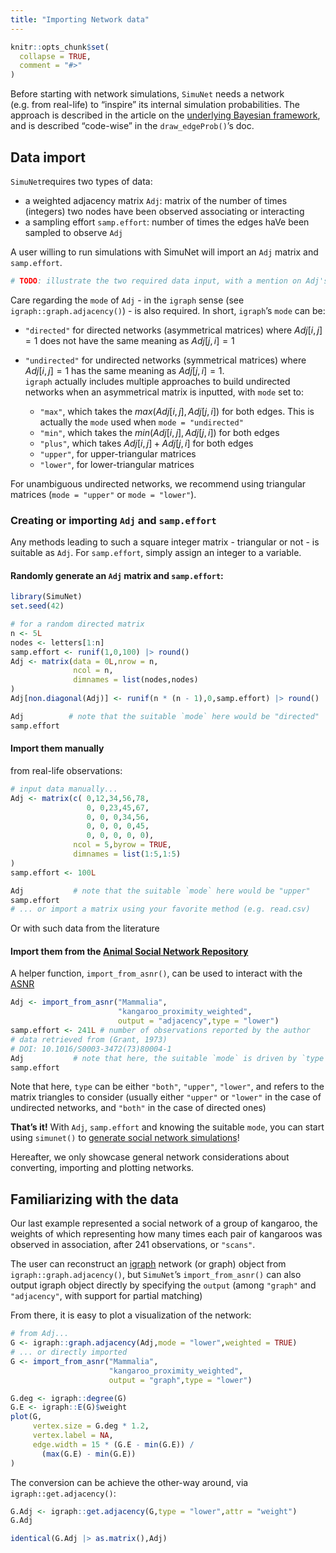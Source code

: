 ```yaml
---
title: "Importing Network data"
---
```


```r
knitr::opts_chunk$set(
  collapse = TRUE,
  comment = "#>"
)
```

Before starting with network simulations, `SimuNet` needs a network (e.g. from real-life) to
"inspire" its internal simulation probabilities. The approach is described in the article on the
[underlying Bayesian framework](bayesian_framework.html), and is described "code-wise" in the
`draw_edgeProb()`'s doc.

## Data import
`SimuNet`requires two types of data: 

* a weighted adjacency matrix `Adj`: matrix of the number of times (integers) two nodes have been
observed associating or interacting
* a sampling effort `samp.effort`: number of times the edges haVe been sampled to observe `Adj`

A user willing to run simulations with SimuNet will import an `Adj` matrix and `samp.effort`.

```r
# TODO: illustrate the two required data input, with a mention on Adj's mode
```

Care regarding the `mode` of `Adj`  - in the `igraph` sense (see `igraph::graph.adjacency()`) - is
also required. In short, `igraph`'s `mode` can be:

* `"directed"` for directed networks (asymmetrical matrices) where $Adj[i,j] = 1$ does not have the
same meaning as $Adj[j,i] = 1$
* `"undirected"` for undirected networks (symmetrical matrices) where $Adj[i,j] = 1$ has the same
meaning as $Adj[j,i] = 1$.    
`igraph` actually includes multiple approaches to build undirected networks when an asymmetrical
matrix is inputted, with `mode` set to:

    * `"max"`, which takes the $max(Adj[i,j],Adj[j,i])$ for both edges. This is actually the `mode`
    used when `mode = "undirected"`
    * `"min"`, which takes the $min(Adj[i,j],Adj[j,i])$ for both edges
    * `"plus"`, which takes $Adj[i,j] + Adj[j,i]$ for both edges
    * `"upper"`, for upper-triangular matrices
    * `"lower"`, for lower-triangular matrices

For unambiguous undirected networks, we recommend using triangular matrices (`mode = "upper"` or
`mode = "lower"`).

### Creating or importing `Adj` and `samp.effort`
Any methods leading to such a square integer matrix - triangular or not - is suitable as `Adj`. For
`samp.effort`, simply assign an integer to a variable.

#### Randomly generate an `Adj` matrix and `samp.effort`:  
```r
library(SimuNet)
set.seed(42)

# for a random directed matrix
n <- 5L
nodes <- letters[1:n]
samp.effort <- runif(1,0,100) |> round()
Adj <- matrix(data = 0L,nrow = n,
              ncol = n,
              dimnames = list(nodes,nodes)
)
Adj[non.diagonal(Adj)] <- runif(n * (n - 1),0,samp.effort) |> round()

Adj          # note that the suitable `mode` here would be "directed"
samp.effort
```

#### Import them manually
from real-life observations:  
```r
# input data manually... 
Adj <- matrix(c( 0,12,34,56,78,
                 0, 0,23,45,67,
                 0, 0, 0,34,56,
                 0, 0, 0, 0,45,
                 0, 0, 0, 0, 0),
              ncol = 5,byrow = TRUE,
              dimnames = list(1:5,1:5)
)
samp.effort <- 100L

Adj           # note that the suitable `mode` here would be "upper"
samp.effort
# ... or import a matrix using your favorite method (e.g. read.csv)
```

Or with such data from the literature

#### Import them from the [Animal Social Network Repository](https://bansallab.github.io/asnr/)  
A helper function, `import_from_asnr()`, can be used to interact with the
[ASNR](https://bansallab.github.io/asnr/)
```r
Adj <- import_from_asnr("Mammalia",
                        "kangaroo_proximity_weighted",
                        output = "adjacency",type = "lower")
samp.effort <- 241L # number of observations reported by the author
# data retrieved from (Grant, 1973)
# DOI: 10.1016/S0003-3472(73)80004-1
Adj           # note that here, the suitable `mode` is driven by `type`
samp.effort
```

Note that here, `type` can be either `"both"`, `"upper"`, `"lower"`, and refers to the matrix
triangles to consider (usually either `"upper"` or `"lower"` in the case of undirected networks, and
`"both"` in the case of directed ones)

**That's it!** With `Adj`, `samp.effort` and knowing the suitable `mode`, you can start using
`simunet()` to [generate social network simulations](first_simulations.html)!

Hereafter, we only showcase general network considerations about converting, importing and plotting
networks.

## Familiarizing with the data  
Our last example represented a social network of a group of kangaroo, the weights of which
representing how many times each pair of kangaroos was observed in association, after 241
observations, or `"scans"`.

The user can reconstruct an [igraph](https://igraph.org/r/) network (or graph) object from
`igraph::graph.adjacency()`, but `SimuNet`'s `import_from_asnr()` can also output igraph object
directly by specifying the `output` (among `"graph"` and `"adjacency"`, with support for partial
matching)

From there, it is easy to plot a visualization of the network:
```r
# from Adj...
G <- igraph::graph.adjacency(Adj,mode = "lower",weighted = TRUE)
# ... or directly imported
G <- import_from_asnr("Mammalia",
                      "kangaroo_proximity_weighted",
                      output = "graph",type = "lower")

G.deg <- igraph::degree(G)
G.E <- igraph::E(G)$weight
plot(G,
     vertex.size = G.deg * 1.2,
     vertex.label = NA,
     edge.width = 15 * (G.E - min(G.E)) /
       (max(G.E) - min(G.E))
)
```

The conversion can be achieve the other-way around, via `igraph::get.adjacency()`:
```r
G.Adj <- igraph::get.adjacency(G,type = "lower",attr = "weight")
G.Adj

identical(G.Adj |> as.matrix(),Adj)
```
